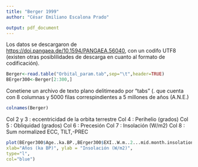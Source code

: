 ```yaml
---
title: "Berger 1999"
author: "César Emiliano Escalona Prado"

output: pdf_document
---
```


Los datos se descargaron de [https://doi.pangaea.de/10.1594/PANGAEA.56040](https://doi.pangaea.de/10.1594/PANGAEA.56040), con un codifo UTF8 (existen otras posiblilidades de descarga en cuanto al formato de codificación).

```r
Berger<-read.table("Orbital_param.tab",sep="\t",header=TRUE)
BErger300<-Berger[2:300,]

```

Conetiene un archivo de texto plano delitimeado por "tabs" (\t). que cuenta con 8 columnas y 5000 filas correspindientes a 5 millones de años (A.N.E.)

```r
colnames(Berger)
```
Col 2 y 3 : eccentricidad de la orbita terrestre
Col 4 : Perihelio (grados)
Col 5 : Obliquidad (grados)
Col 6 : Precesión
Col 7 : Insolación (W/m2)
Col 8 : Sum normalized ECC, TILT,-PREC

```r
plot(BErger300$Age..ka.BP.,BErger300$EXI..W.m..2...mid.month.insolation.65N.for.....,main="Radiacón Solar",
xlab="Años (ka BP)", ylab = "Insolación (W/m2)",
type="l",
col="blue")
```

